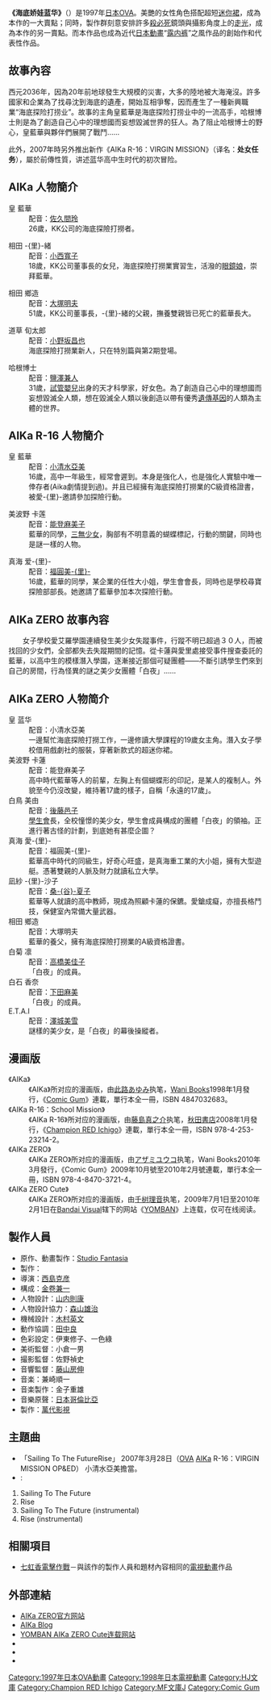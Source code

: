 {{Infobox animanga/Headerofja
|標題= 海底娇娃蓝华
|圖像= AIKa logo.jpg
|尺寸= 200px
|說明= 
|日文名稱= AIKa
|英文名稱= Agent Aika
|假名= アイカ
|羅馬字= Aika
}}
{{Infobox animanga/OVA
|标题= 
|原作= [[Studio_Fantasia|Studio Fantasia]]
|導演= [[西岛克彦|西岛克彦]]
|系列構成= [[金卷兼一|金卷兼一]]
|脚本= 
|人物原案= 
|人物設定= [[山内则康|山内则康]]
|機械設定= [[木村英文|木村英文]]
|音樂= [[兼崎顺一|兼崎顺一]]
|動畫製作= Studio Fantasia
|製作= [[Bandai_Visual|Bandai Visual]]
|發售日= 2007年1月（DVD-BOX）
|開始= 1997年
|結束= 1997年
|話數= 7话+SP
|其他= 5～7话+SP并未在电视上播出过。
}}
{{Infobox animanga/Cast
|角色= 皇蓝华<br/>相田りおん<br />相田乡造
|聲優= [[佐久间玲|佐久间玲]]<br/>[[小西宽子|小西宽子]]<br />[[大塚明夫|大塚明夫]]
}}
{{Infobox animanga/OVA
|標題= AIKa R-16：VIRGIN MISSION
|原作= [[Studio_Fantasia|Studio Fantasia]]
|導演= [[西岛克彦|西岛克彦]]
|系列構成= [[金卷兼一|金卷兼一]]
|脚本= 
|人物原案= 
|人物設定= [[山内则康|山内则康]]
|机械设定= 
|音樂= [[兼崎顺一|兼崎顺一]]
|動畫製作= Studio Fantasia
|製作= [[Bandai_Visual|Bandai Visual]]
|發售日= 2007年
|開始= 2007年4月25日
|結束= 2007年10月26日
|話數= 3话
|其他= 会在电视上做先行放送。
}}
{{Infobox animanga/Cast
|角色= 皇蓝华<br />相田乡造<br />美波野卡莲<br />真海爱-{里}-
|聲優= [[小清水亚美|小清水亚美]]<br />[[大塚明夫|大塚明夫]]<br />[[能登麻美子|能登麻美子]]<br />[[福圆美里|福圆美里]]
}}
{{Infobox animanga/OVA
|標題= AIKa ZERO
|原作= [[Studio_Fantasia|Studio Fantasia]]
|導演= [[山内则康|山内则康]]
|系列構成= [[金卷兼一|金卷兼一]]
|脚本= 
|人物原案= 
|人物設定= 山内则康
|机械设定= 川原智弘
|音樂= 龜山耕一郎
|動畫製作= Studio Fantasia
|製作= [[Bandai_Visual|Bandai Visual]]
|發售日= 2009年8月25日（第1卷）
|開始= 2009年
|結束= 
|話數= 
|其他=
}}
{{Infobox animanga/Cast
|角色= 皇蓝华<br />相田乡造<br />美波野卡莲<br />真海爱-{里}-<br />白鸟美由<br />白菊凛<br />白石香奈
|聲優= [[小清水亚美|小清水亚美]]<br />[[大塚明夫|大冢明夫]]<br />[[能登麻美子|能登麻美子]]<br />[[福圆美里|福圆美里]]<br />[[后藤邑子|后藤邑子]]<br />[[高桥美佳子|高桥美佳子]]<br />[[下田麻美|下田麻美]]
}}
{{Infobox animanga/Other
|標題= 代理發行
|內容= 
{{Flagicon|USA}}[[U.S._Manga_Corps|U.S. Manga Corps]]（AIKa 原版）<br>
{{Flagicon|USA}}[[Bandai_Entertainment|Bandai Entertainment]]（AIKa [[DVD|DVD]] Re-mastered版、AIKa R-16）<br>{{Flagicon|ROC}}[[木棉花國際|木棉花國際]]（AIKa [[VCD|VCD]]版）<br>{{Flagicon|PRC}} [[佳韵社|佳韵社]]
}}
{{Infobox animanga/Footerofja}}
'''《海底娇娃蓝华》'''（'''{{lang|en|AIKa}}'''）是1997年[[日本|日本]][[OVA|OVA]]。美艷的女性角色搭配超短[[迷你裙|迷你裙]]，成為本作的一大賣點；同時，製作群刻意安排許多[[殺必死|殺必死]]鏡頭與攝影角度上的[[走光_(行為)|走光]]，成為本作的另一賣點。而本作品也成為近代[[日本動畫|日本動畫]]“[[裙底風光|露内裤]]”之風作品的創始作和代表性作品。

== 故事內容 ==
西元2036年，因為20年前地球發生大規模的災害，大多的陸地被大海淹沒。許多國家和企業為了找尋沈到海底的遺產，開始互相爭奪，因而產生了一種新興職業“海底探险打捞业”。故事的主角皇藍華是海底探险打捞业中的一流高手，哈根博士則是為了創造自己心中的理想國而妄想毀滅世界的狂人。為了阻止哈根博士的野心，皇藍華與夥伴們展開了戰鬥……

此外，2007年時另外推出新作《AIKa R-16：VIRGIN MISSION》（译名：'''处女任务'''），屬於前傳性質，讲述蓝华高中生时代的初次冒险。

== AIKa 人物簡介 ==
;皇 藍華
:配音：[[佐久間玲|佐久間玲]]
:26歲，KK公司的海底探險打撈者。

;相田 -{里}-緒
:配音：[[小西寬子|小西寬子]]
:18歲，KK公司董事長的女兒，海底探險打撈業實習生，活潑的[[眼鏡娘|眼鏡娘]]，崇拜藍華。

;相田 鄉造
:配音：[[大塚明夫|大塚明夫]]
:51歲，KK公司董事長，-{里}-緒的父親，撫養雙親皆已死亡的藍華長大。

;道草 旬太郎
:配音：[[小野坂昌也|小野坂昌也]]
:海底探險打撈業新人，只在特別篇與第2期登場。

;哈根博士
:配音：[[鹽澤兼人|鹽澤兼人]]
:31歲，[[試管嬰兒|試管嬰兒]]出身的天才科學家，好女色。為了創造自己心中的理想國而妄想毀滅全人類，想在毀滅全人類以後創造以帶有優秀[[遺傳基因|遺傳基因]]的人類為主體的世界。

== AIKa R-16 人物簡介 ==
;皇 藍華
:配音：[[小清水亞美|小清水亞美]]
:16歲，高中一年級生，經常會遲到。本身是強化人，也是強化人實驗中唯一倖存者(Aika劇情提到過)。并且已經擁有海底探險打撈業的C級資格證書，被愛-{里}-邀請參加探險行動。

;美波野 卡莲
:配音：[[能登麻美子|能登麻美子]]
:藍華的同學，[[三無少女|三無少女]]，胸部有不明意義的蝴蝶標記，行動的關鍵，同時也是謎一樣的人物。

;真海 爱-{里}-
:配音：[[福圓美里|福圓美-{里}-]]
:16歲，藍華的同學，某企業的任性大小姐，學生會會長，同時也是學校尋寶探險部部長。她邀請了藍華參加本次探險行動。

== AIKa ZERO 故事內容 ==
　　女子學校愛艾羅學園連續發生美少女失蹤事件，行蹤不明已超過３０人，而被找回的少女們，全部都失去失蹤期間的記憶。從卡蓮與愛里處接受事件搜查委託的藍華，以高中生的模樣潛入學園，逐漸接近那個可疑團體——不斷引誘學生們來到自己的房間，行為怪異的謎之美少女團體「白夜」……

== AIKa ZERO 人物简介 ==
;皇 蓝华
:配音：小清水亞美
:一邊幫忙海底探險打撈工作，一邊修讀大學課程的19歲女主角。潛入女子學校借用戲劇社的服裝，穿著新款式的超迷你裙。
;美波野 卡蓮
:配音：能登麻美子
:高中時代藍華等人的前輩，左胸上有個蝴蝶形的印記，是某人的複制人。外貌至今仍沒改變，維持著17歲的樣子，自稱「永遠的17歲」。
;白鳥 美由
:配音：[[後藤邑子|後藤邑子]]
:[[學生會|學生會]]長，全校憧憬的美少女，學生會成員構成的團體「白夜」的領袖。正進行著古怪的計劃，到底她有甚麼企圖？
;真海 愛-{里}-
:配音：福圓美-{里}-
:藍華高中時代的同級生，好奇心旺盛，是真海重工業的大小姐，擁有大型遊艇。憑著雙親的人脈及財力就讀私立大學。
;凪紗 -{里}-沙子
:配音：[[桑谷夏子|桑-{谷}-夏子]]
:藍華等人就讀的高中教師，現成為照顧卡蓮的保鑣。愛鎗成癡，亦擅長格鬥技，保健室內常備大量武器。
;相田 鄉造
:配音：大塚明夫
:藍華的養父，擁有海底探險打撈業的A級資格證書。
;白菊 凛
:配音：[[高橋美佳子|高橋美佳子]]
:「白夜」的成員。
;白石 香奈
:配音：[[下田麻美|下田麻美]]
:「白夜」的成員。
;E.T.A.I
:配音：[[澤城美雪|澤城美雪]]
:謎樣的美少女，是「白夜」的幕後操縱者。

== 漫画版 ==
;《AIKa》
:《AIKa》所对应的漫画版，由[[此路あゆみ|此路あゆみ]]执笔，[[Wani_Books|Wani Books]]1998年1月發行，《[[Comic_Gum|Comic Gum]]》連載，單行本全一冊，ISBN 4847032683。
;《AIKa R-16：School Mission》
:《AIKa R-16》所对应的漫画版，由[[藤島真之介|藤島真之介]]执笔，[[秋田書店|秋田書店]]2008年1月發行，《[[Champion_RED_Ichigo|Champion RED Ichigo]]》連載，單行本全一冊，ISBN 978-4-253-23214-2。
;《AIKa ZERO》
:《AIKa ZERO》所对应的漫画版，由[[アザミユウコ|アザミユウコ]]执笔，Wani Books2010年3月發行，《Comic Gum》2009年10月號至2010年2月號連載，單行本全一冊，ISBN 978-4-8470-3721-4。
;《AIKa ZERO Cute》
:《AIKa ZERO》所对应的漫画版，由[[千树理音|千树理音]]执笔，2009年7月1日至2010年2月1日在[[Bandai_Visual|Bandai Visual]]辖下的网站《[[YOMBAN|YOMBAN]]》上连载，仅可在线阅读。

== 製作人員 ==
* 原作、動畫製作：[[Studio_Fantasia|Studio Fantasia]]
* 製作：{{tsl|ja|池口和彦}}
* 導演：[[西島克彦|西島克彦]]
* 構成：[[金卷兼一|金卷兼一]]
* 人物設計：[[山内則康|山内則康]]
* 人物設計協力：[[森山雄治|森山雄治]]
* 機械設計：[[木村英文|木村英文]]
* 動作協調：[[田中良|田中良]]
* 色彩設定：伊東修子、一色綠
* 美術監督：小倉一男
* 撮影監督：佐野禎史
* 音響監督：[[藤山房伸|藤山房伸]]
* 音楽：兼崎順一
* 音楽製作：金子重雄
* 音樂原聲：[[日本哥倫比亞|日本哥倫比亞]]
* 製作：[[萬代影視|萬代影視]]

== 主題曲 ==
* 「Sailing To The FutureRise」 2007年3月28日（[[OVA|OVA]] [[AIKa|AIKa]] R-16：VIRGIN MISSION OP&ED） 小清水亞美擔當。
* :
# Sailing To The Future
# Rise
# Sailing To The Future (instrumental)
# Rise (instrumental)

== 相關項目 ==
* [[七虹香電擊作戰|七虹香電擊作戰]]－與該作的製作人員和題材內容相同的[[電視動畫|電視動畫]]作品

== 外部連結 ==
*[http://www.aika-zero.com/ AIKa ZERO官方网站] {{Wayback|url=http://www.aika-zero.com/ |date=20090504034049 }}{{ja}}
*[http://blog.livedoor.jp/aikablog/ AIKa Blog] {{Wayback|url=http://blog.livedoor.jp/aikablog/ |date=20101028225237 }}{{ja}}
*[https://web.archive.org/web/20090707005629/http://www.yomban.jp/works/aika/ YOMBAN AIKa ZERO Cute连载网站]{{ja}}
*{{ann|anime|102|AIKa}}
*{{ann|anime|7170|AIKa R-16: Virgin Mission}}
*{{ann|anime|10832|AIKa ZERO}}

{{西島克彥執導作品}}
{{DEFAULTSORT:AIKa}}
[[Category:1997年日本OVA動畫|Category:1997年日本OVA動畫]]
[[Category:1998年日本電視動畫|Category:1998年日本電視動畫]]
[[Category:HJ文庫|Category:HJ文庫]]
[[Category:Champion_RED_Ichigo|Category:Champion RED Ichigo]]
[[Category:MF文庫J|Category:MF文庫J]]
[[Category:Comic_Gum|Category:Comic Gum]]